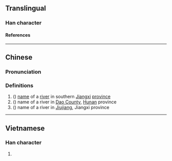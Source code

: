 {{character info}}
==Translingual==

===Han character===
{{Han char|rn=85|rad=水|as=13|sn=16|four=|canj=EYTC|ids=⿰氵亷}}

====References====
{{Han ref|kx=0655.201|hdz=31764.031|uh=6FD3}}

----

==Chinese==
{{zh-forms}}

===Pronunciation===
{{zh-pron
|m=lián
|c=lim4
|mc=y
|oc=
|ma=
|cat=
}}

===Definitions===
{{zh-hanzi}}

# ({{zh-only|濓江}}) [[name]] of a [[river]] in southern [[Jiangxi]] [[province]]
# ({{zh-only|濓溪}}) name of a river in [[w:Dao County|Dao County]], [[Hunan]] province
# ({{zh-only|濓溪}}) name of a river in [[w:Jiujiang|Jiujiang]], Jiangxi province

----

==Vietnamese==

===Han character===
{{vi-readings|rs=水13|reading=nhèm}}

# {{rfdef|vi|sort=水13}}